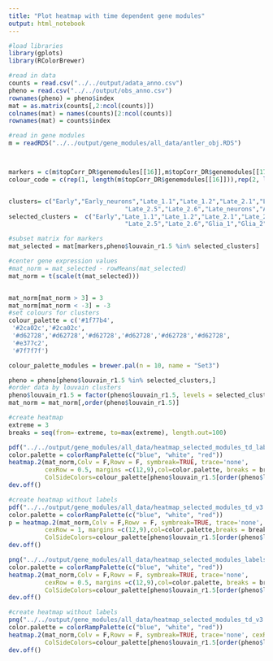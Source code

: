 ```yaml
---
title: "Plot heatmap with time dependent gene modules"
output: html_notebook
---
```


```r
#load libraries
library(gplots)
library(RColorBrewer)
```


```r
#read in data
counts = read.csv("../../output/adata_anno.csv")
pheno = read.csv("../../output/obs_anno.csv")
rownames(pheno) = pheno$index
mat = as.matrix(counts[,2:ncol(counts)])
colnames(mat) = names(counts)[2:ncol(counts)]
rownames(mat) = counts$index
```




```r
#read in gene modules
m = readRDS("../../output/gene_modules/all_data/antler_obj.RDS")



markers = c(m$topCorr_DR$genemodules[[16]],m$topCorr_DR$genemodules[[17]],m$topCorr_DR$genemodules[[18]],m$topCorr_DR$genemodules[[83]],m$topCorr_DR$genemodules[[81]],m$topCorr_DR$genemodules[[79]],m$topCorr_DR$genemodules[[71]],m$topCorr_DR$genemodules[[74]],m$topCorr_DR$genemodules[[75]],m$topCorr_DR$genemodules[[78]])
colour_code = c(rep(1, length(m$topCorr_DR$genemodules[[16]])),rep(2, length(m$topCorr_DR$genemodules[[17]])),rep(3, length(m$topCorr_DR$genemodules[[18]])) ,rep(4, length(m$topCorr_DR$genemodules[[83]])), rep(5, length(m$topCorr_DR$genemodules[[81]])) ,rep(6, length(m$topCorr_DR$genemodules[[79]])), rep(7, length(m$topCorr_DR$genemodules[[71]])) ,rep(8, length(m$topCorr_DR$genemodules[[74]])) , rep(9, length(m$topCorr_DR$genemodules[[75]])),rep(10, length(m$topCorr_DR$genemodules[[78]])))


clusters= c("Early","Early_neurons","Late_1.1","Late_1.2","Late_2.1","Late_2.2","Late_2.3","Late_2.4",
                                "Late_2.5","Late_2.6","Late_neurons","Adult_neurons","Glia_1","Glia_2")
selected_clusters =  c("Early","Late_1.1","Late_1.2","Late_2.1","Late_2.2","Late_2.3","Late_2.4",
                                "Late_2.5","Late_2.6","Glia_1","Glia_2")

#subset matrix for markers
mat_selected = mat[markers,pheno$louvain_r1.5 %in% selected_clusters]

#center gene expression values
#mat_norm = mat_selected - rowMeans(mat_selected)
mat_norm = t(scale(t(mat_selected)))


mat_norm[mat_norm > 3] = 3
mat_norm[mat_norm < -3] = -3
#set colours for clusters
colour_palette = c('#1f77b4',
 '#2ca02c','#2ca02c',
 '#d62728','#d62728','#d62728','#d62728','#d62728','#d62728',
 '#e377c2',
 '#7f7f7f')

colour_palette_modules = brewer.pal(n = 10, name = "Set3")

pheno = pheno[pheno$louvain_r1.5 %in% selected_clusters,]
#order data by louvain clusters
pheno$louvain_r1.5 = factor(pheno$louvain_r1.5, levels = selected_clusters)
mat_norm = mat_norm[,order(pheno$louvain_r1.5)]

#create heatmap
extreme = 3
breaks = seq(from=-extreme, to=max(extreme), length.out=100)

pdf("../../output/gene_modules/all_data/heatmap_selected_modules_td_labels_v3.pdf", width = 20, height = 50)
color.palette = colorRampPalette(c("blue", "white", "red"))
heatmap.2(mat_norm,Colv = F,Rowv = F, symbreak=TRUE, trace='none', 
          cexRow = 0.5, margins =c(12,9),col=color.palette, breaks = breaks,
          ColSideColors=colour_palette[pheno$louvain_r1.5[order(pheno$louvain_r1.5)]], RowSideColors = colour_palette_modules[colour_code], labCol = F)
dev.off()

#create heatmap without labels
pdf("../../output/gene_modules/all_data/heatmap_selected_modules_td_v3.pdf", width = 5, height = 5)
color.palette = colorRampPalette(c("blue", "white", "red"))
p = heatmap.2(mat_norm,Colv = F,Rowv = F, symbreak=TRUE, trace='none', 
          cexRow = 1, margins =c(12,9),col=color.palette,breaks = breaks,
          ColSideColors=colour_palette[pheno$louvain_r1.5[order(pheno$louvain_r1.5)]], RowSideColors = colour_palette_modules[colour_code], labCol = F, labRow = F)
dev.off()

png("../../output/gene_modules/all_data/heatmap_selected_modules_labels_td_v3.png", width = 20, height = 50, units = "in", res = 300)
color.palette = colorRampPalette(c("blue", "white", "red"))
heatmap.2(mat_norm,Colv = F,Rowv = F, symbreak=TRUE, trace='none', 
          cexRow = 0.5, margins =c(12,9),col=color.palette, breaks = breaks,
          ColSideColors=colour_palette[pheno$louvain_r1.5[order(pheno$louvain_r1.5)]], RowSideColors = colour_palette_modules[colour_code], labCol = F)
dev.off()

#create heatmap without labels
png("../../output/gene_modules/all_data/heatmap_selected_modules_td_v3.png", width = 7, height = 7, units = "in", res = 300)
color.palette = colorRampPalette(c("blue", "white", "red"))
heatmap.2(mat_norm,Colv = F,Rowv = F, symbreak=TRUE, trace='none', cexRow = 1, margins =c(12,9),col=color.palette,breaks = breaks,
          ColSideColors=colour_palette[pheno$louvain_r1.5[order(pheno$louvain_r1.5)]], RowSideColors = colour_palette_modules[colour_code], labCol = F, labRow = F)
dev.off()
```